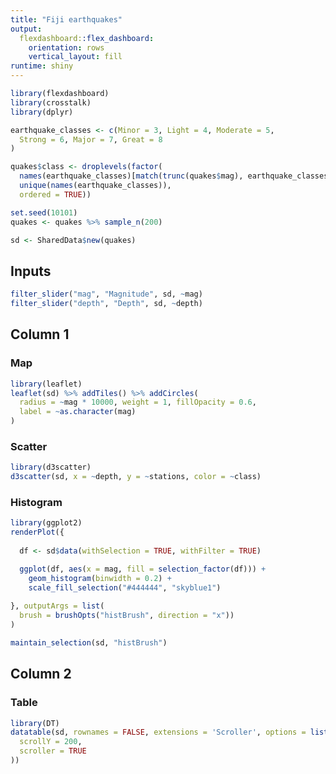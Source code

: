 ```yaml
---
title: "Fiji earthquakes"
output: 
  flexdashboard::flex_dashboard:
    orientation: rows
    vertical_layout: fill
runtime: shiny
---
```


```r
library(flexdashboard)
library(crosstalk)
library(dplyr)

earthquake_classes <- c(Minor = 3, Light = 4, Moderate = 5,
  Strong = 6, Major = 7, Great = 8
)

quakes$class <- droplevels(factor(
  names(earthquake_classes)[match(trunc(quakes$mag), earthquake_classes)],
  unique(names(earthquake_classes)),
  ordered = TRUE))

set.seed(10101)
quakes <- quakes %>% sample_n(200)

sd <- SharedData$new(quakes)
```

Inputs {.sidebar}
-----------------------------------------------------------------------

```r
filter_slider("mag", "Magnitude", sd, ~mag)
filter_slider("depth", "Depth", sd, ~depth)
```

Column 1
-----------------------------------------------------------------------

### Map

```r
library(leaflet)
leaflet(sd) %>% addTiles() %>% addCircles(
  radius = ~mag * 10000, weight = 1, fillOpacity = 0.6,
  label = ~as.character(mag)
)
```

### Scatter

```r
library(d3scatter)
d3scatter(sd, x = ~depth, y = ~stations, color = ~class)
```

### Histogram

```r
library(ggplot2)
renderPlot({
  
  df <- sd$data(withSelection = TRUE, withFilter = TRUE)

  ggplot(df, aes(x = mag, fill = selection_factor(df))) +
    geom_histogram(binwidth = 0.2) +
    scale_fill_selection("#444444", "skyblue1")
  
}, outputArgs = list(
  brush = brushOpts("histBrush", direction = "x"))
)

maintain_selection(sd, "histBrush")
```

Column 2
-----------------------------------------------------------------------

### Table

```r
library(DT)
datatable(sd, rownames = FALSE, extensions = 'Scroller', options = list(
  scrollY = 200,
  scroller = TRUE
))
```
